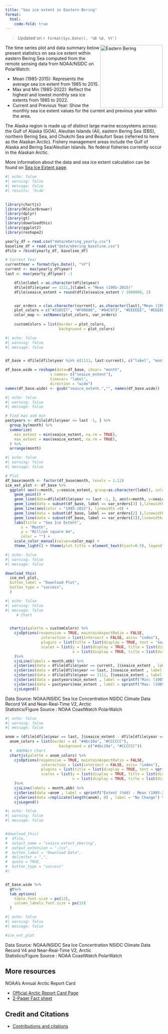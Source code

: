 ```yaml
---
title: "Sea ice extent in Eastern Bering"
format: 
  html:
    code-fold: true
---
```



> Updated on `r format(Sys.Date(), '%B %d, %Y')`

<img src="img/ebering.png" alt="Eastern Bering" style="float: right; width: 200px;"/>


The time series plot and data summary below present statistics on sea ice extent within eastern Bering Sea
computed from the remote sensing data from NOAA/NSIDC on PolarWatch:

* Mean (1985-2015): Represents the average sea ice extent from 1985 to 2015.
* Max and Min (1985-2022): Reflect the highest and lowest monthly sea ice extents from 1985 to 2022.
* Current and Previous Year: Show the monthly sea ice extent values for the current and previous year within the area.

The Alaska region is made up of distinct large marine ecosystems across: the Gulf of Alaska (GOA), Aleutian Islands (AI), eastern Bering Sea (EBS), northern Bering Sea, and Chukchi Sea and Beaufort Seas (referred to here as the Alaskan Arctic). Fishery management areas include the Gulf of Alaska and Bering Sea/Aleutian Islands. No federal fisheries currently occur in the Alaskan Arctic.

More information about the data and sea ice extent calculation can be found on [Sea Ice Extent page](extent.html).




```r
#| echo: false
#| warning: false
#| message: false
#| results: 'hide'

 
library(chartjs)
library(RColorBrewer)
library(dplyr)
library(gt)
library(downloadthis)
library(ggplot2)
library(reshape2)

yearly_df = read.csv("data/ebering_yearly.csv")
baseline_df = read.csv("data/ebering_baseline.csv")
dfile = rbind(yearly_df, baseline_df)

# Current Year
currentYear = format(Sys.Date(), "%Y")
current <- max(yearly_df$year)
last <- max(yearly_df$year) -1 

    dfile$label = as.character(dfile$year)
    dfile[dfile$year == 1111,]$label = "Mean (1985-2015)"
    dfile$seaice_extent = round(dfile$seaice_extent / 1000000, 2)


    var_orders = c(as.character(current), as.character(last),"Mean (1985-2015)", "1985-2022")
    plot_colors = c("#318CE7", "#F08080", "#94C973", "#EEEEEE", "#EEEEEE", "#EEEEEE")
    color_map <- setNames(plot_colors, var_orders)
 
    customColors = list(border = plot_colors,
                        background = plot_colors)

```


```r
#| echo: false
#| warning: false
#| message: false


df_base = dfile[dfile$year %in% c(1111, last:current), c("label", "month", "seaice_extent", "year" )]

df_base.wide = reshape(data=df_base, idvar= "month",
                    v.names= c("seaice_extent"),
                    timevar= "label",
                    direction = "wide")
names(df_base.wide) <- gsub("seaice_extent.","", names(df_base.wide))

```

```r
#| echo: false
#| warning: false
#| message: false

# Find max and min
pastyears <- dfile[dfile$year <= last -1, ] %>%
  group_by(month) %>%
  summarize(
    min_extent = min(seaice_extent, na.rm = TRUE),
    max_extent = max(seaice_extent, na.rm = TRUE),
  ) %>%
  arrange(month)
```
```r
#| echo: false
#| warning: false
#| message: false

# Plot
df_base$month <- factor(df_base$month, levels = 1:12)
ice_ext_plot <- df_base %>%  
  ggplot( aes(x=month, y=seaice_extent, group=as.character(label), color=as.character(label))) +
    geom_point() +
    geom_line(data=dfile[dfile$year <= last -1, ], aes(x=month, y=seaice_extent), color='#eeeeee', label = "1985-2022") +
    geom_line(data = subset(df_base, label == var_orders[3] ),linewidth=1) +
    geom_line(aes(color = "1985-2022"), linewidth =0) +
    geom_line(data = subset(df_base, label == var_orders[2] ),linewidth=1) +
    geom_line(data = subset(df_base, label == var_orders[1]),linewidth=1) +
    labs(title = "Sea Ice Extent",
       x = "Month",
       y = "Million square km",
       color = "") +
    scale_color_manual(values=color_map) +
    theme_light() + theme(plot.title = element_text(hjust=0.5), legend.position="top") 

``` 
```r
#| echo: false
#| warning: false
#| message: false

download_this(
  ice_ext_plot,
  button_label = "Download Plot",
  button_type = "success",
  )
```

```r
#| echo: false
#| warning: false
#| message: false
     # Chart


  chartjs(palette = customColors) %>%
    cjsOptions(responsive = TRUE, maintainAspectRatio = FALSE,
                interaction = list(intersect = FALSE, axis= "index"),
                plugins = list(title = list(display = TRUE, text = 'Sea Ice Extent')),
                scales = list(y = list(display = TRUE, title = list(display = TRUE, text = 'Million square km')),
                              x = list(display = TRUE, title = list(display = TRUE, text = 'Month')))
    )%>%
    cjsLine(labels = month.abb) %>%
    cjsSeries(data = dfile[dfile$year == current, ]$seaice_extent , label = var_orders[1]) %>%
    cjsSeries(data = dfile[dfile$year == last, ]$seaice_extent , label = var_orders[2]) %>%
    cjsSeries(data = dfile[dfile$year == 1111, ]$seaice_extent , label = var_orders[3]) %>%
    cjsSeries(data = pastyears$min_extent , label = sprintf("Min: (1985-%4d)", last-1)) %>%
    cjsSeries(data = pastyears$max_extent , label = sprintf("Max: (1985-%4d)", last-1)) %>%
    cjsLegend()

```
Data Source: NOAA/NSIDC Sea Ice Concentration NSIDC Climate Data Record V4 and Near-Real-Time V2, Arctic <br/>
Statistics/Figure Source : NOAA CoastWatch PolarWatch 


```r
#| echo: false
#| warning: false
#| message: false

anom = (dfile[dfile$year == last, ]$seaice_extent - dfile[dfile$year == 1111, ]$seaice_extent) * 10000000
  anom_colors = list(border = c( "#4bc19a", "#CCCCCC"),
                        background = c("#4bc19a", "#CCCCCC"))
  #  ANOMALY Chart
  chartjs(palette = anom_colors) %>%
    cjsOptions(responsive = TRUE, maintainAspectRatio = FALSE,
                interaction = list(intersect = FALSE, axis= "index"),
                plugins = list(title = list(display = TRUE, text = sprintf("Year %4d Sea Ice Extent Anomaly", last))),
                scales = list(y = list(display = TRUE, title = list(display = TRUE, text = 'Square km')),
                              x = list(display = TRUE, title = list(display = TRUE, text = 'Month')))
    )%>%
    cjsLine(labels = month.abb) %>%
    cjsSeries(data =anom , label = sprintf("Extent (%4d) - Mean (1985-2015)", last)) %>%
    cjsSeries(data =replicate(length(anom), 0) , label = "No Change") %>%
    cjsLegend()

```


```r
#| echo: false
#| warning: false
#| message: false


#download_this(
#  dfile,
#  output_name = "seaice_extent_ebering",
#  output_extension = ".csv",
#  button_label = "Download Data",
#  delimiter = ",",   
#  quote = TRUE,
#  button_type = "success"
#)


df_base.wide %>%
  gt%>%
  tab_options(
    table.font.size = px(12),  
    column_labels.font.size = px(15)  
  )
```

```r
#| echo: false
#| warning: false
#| message: false

#ice_ext_plot

```

Data Source: NOAA/NSIDC Sea Ice Concentration NSIDC Climate Data Record V4 and Near-Real-Time V2, Arctic <br/>
Statistics/Figure Source : NOAA CoastWatch PolarWatch 

## More resources

NOAA's Annual Arctic Report Card

  * [Official Arctic Report Card Page](https://arctic.noaa.gov/report-card/report-card-2023/videos-and-animations-2023/)
  * [2-Pager Fact sheet](https://docs.google.com/presentation/d/1TaKzJqPx-OeYcCZZLVqcPx0n4ilq7NKBaG1Qfwp-anE/edit#slide=id.g192e9543f73_0_16)


## Credit and Citations

* [Contributions and citations](citations.html)
